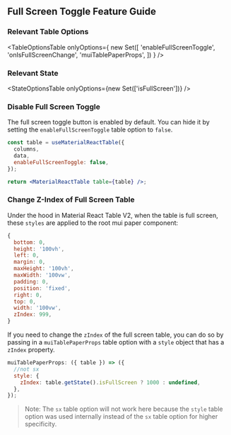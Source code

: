 
<Head>
  <title>{'Full Screen Toggle Guide - Material React Table V2 Docs'}</title>
  <meta
    name="description"
    content="How to use, customize, or disable the full screen toggle button feature of Material React Table"
  />
</Head>

## Full Screen Toggle Feature Guide

### Relevant Table Options

<TableOptionsTable
  onlyOptions={
    new Set([
      'enableFullScreenToggle',
      'onIsFullScreenChange',
      'muiTablePaperProps',
    ])
  }
/>

### Relevant State

<StateOptionsTable onlyOptions={new Set(['isFullScreen'])} />

### Disable Full Screen Toggle

The full screen toggle button is enabled by default. You can hide it by setting the `enableFullScreenToggle` table option to `false`.

```jsx
const table = useMaterialReactTable({
  columns,
  data,
  enableFullScreenToggle: false,
});

return <MaterialReactTable table={table} />;
```

### Change Z-Index of Full Screen Table

Under the hood in Material React Table V2, when the table is full screen, these `styles` are applied to the root mui paper component:

```jsx
{
  bottom: 0,
  height: '100vh',
  left: 0,
  margin: 0,
  maxHeight: '100vh',
  maxWidth: '100vw',
  padding: 0,
  position: 'fixed',
  right: 0,
  top: 0,
  width: '100vw',
  zIndex: 999,
}
```

If you need to change the `zIndex` of the full screen table, you can do so by passing in a `muiTablePaperProps` table option with a `style` object that has a `zIndex` property.

```jsx
muiTablePaperProps: ({ table }) => ({
  //not sx
  style: {
    zIndex: table.getState().isFullScreen ? 1000 : undefined,
  },
});
```

> Note: The `sx` table option will not work here because the `style` table option was used internally instead of the `sx` table option for higher specificity.
